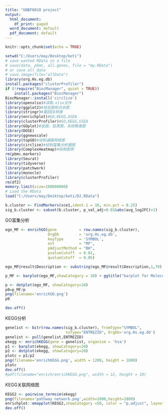 ---
title: "GNBF6010 project"
output:
  html_document:
    df_print: paged
  word_document: default
  pdf_document: default
---
```{r setup, include=FALSE}
knitr::opts_chunk$set(echo = TRUE)
```


```{r}
setwd("C:/Users/may/Desktop/keti")
# save wanted RData in a file
# save(data, pbmc, all.genes, file = "my.RData")
# or save all data
# save.image(file="allData")
library(org.Hs.eg.db)
install.packages("clusterProfiler")
if (!require("BiocManager", quiet = TRUE))
    install.packages("BiocManager")
BiocManager::install('circlize')
library(openxlsx)#读取.xlsx文件
library(ggplot2)#柱状图和点状图
library(stringr)#基因ID转换
library(enrichplot)#GO,KEGG,GSEA
library(clusterProfiler)#GO,KEGG,GSEA
library(GOplot)#弦图，弦表图，系统聚类图
library(DOSE)
library(ggnewscale)
library(topGO)#绘制通路网络图
library(circlize)#绘制富集分析圈图
library(ComplexHeatmap)#绘制图例
rm(pbmc.markers)
library(Seurat)
library(tidyverse)
library(patchwork)
library(monocle)
library(clusterProfiler)
rm(df2)
memory.limit(size=100000000)
# Load the RData
load("C:/Users/may/Desktop/keti/D2.RData")
```


```{r}
b.cluster <- FindMarkers(sce1,ident.1 = 10, min.pct = 0.25)
sig_b.cluster <- subset(b.cluster, p_val_adj<0.01&abs(avg_log2FC)>1)

```

GO富集分析
```{r}
ego_MF <- enrichGO(gene          = row.names(sig_b.cluster),
                   OrgDb         = 'org.Hs.eg.db',
                   keyType       = 'SYMBOL',
                   ont           = "MF",
                   pAdjustMethod = "BH",
                   pvalueCutoff  = 0.01,
                   qvalueCutoff  = 0.05)

ego_MF@result$Description <- substring(ego_MF@result$Description,1,70)

p_MF <- barplot(ego_MF,showCategory = 10) + ggtitle("barplot for Molecular function")

p <- dotplot(ego_MF, showCategory=10)
p0=p_MF/p
png(filename='enrichGO.png')
p0

dev.off()
```

KEGG分析
```{r}
genelist <- bitr(row.names(sig_b.cluster), fromType="SYMBOL",
                           toType="ENTREZID", OrgDb='org.Hs.eg.db')
genelist <- pull(genelist,ENTREZID)               
ekegg <- enrichKEGG(gene = genelist, organism = 'hsa')
p1 <- barplot(ekegg, showCategory=20)
p2 <- dotplot(ekegg, showCategory=20)
plotc = p1/p2
png(filename='enrichKEGG.png', width = 1200, height = 1000)
plotc
dev.off()
#pdf(filename="enrich/enrichKEGG.png", width = 12, height = 10)
```

KEGG关联网络图
```{r}
KEGG2 <- pairwise_termsim(ekegg)
png(filename='pathway network.png',width=1800,height=1800)
enrichplot::emapplot(KEGG2,showCategory =50, color = "p.adjust", layout = "kk")
dev.off()
```

